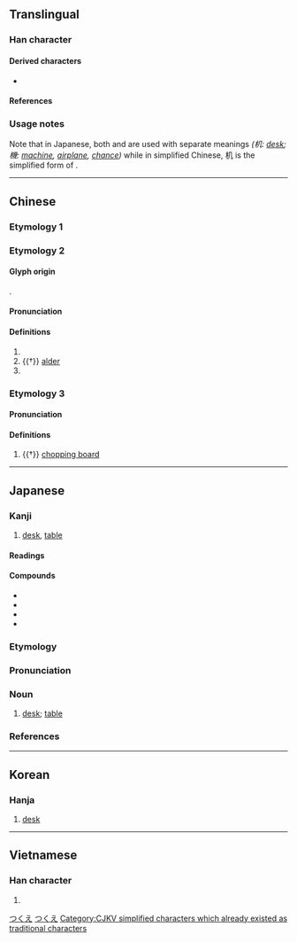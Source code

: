 {{also|機}}
{{character info/new}}
==Translingual==
{{stroke order}}
{{ja-forms|[[機]]|机|[[機]]}}

===Han character===
{{Han char|rn=75|rad=木|as=02|sn=6|four=47910|canj=DHN|ids=⿰木几}}

====Derived characters====
* {{l|mul|[[𣌯]], [[𦊵]], [[𪳴]], [[𩍊]]}}

====References====
{{Han ref|kx=0510.120|dkj=14435|hdz=21155.040|uh=673A}}

===Usage notes===
Note that in Japanese, both {{l|ja|机}} and {{l|ja|機}} are used with separate meanings ''(机: [[desk]]; 機: [[machine]], [[airplane]], [[chance]])'' while in simplified Chinese, 机 is the simplified form of {{l|zh|機}}.

----

==Chinese==

===Etymology 1===
{{zh-see|機|svt}} <!-- Refer moedict.tw -->

===Etymology 2===
{{zh-forms}}

====Glyph origin====
{{Han etym}}
{{Han compound|木|几|c1=s|c2=p|ls=psc}}.

====Pronunciation====
{{zh-pron
|m=jī,jǐ,2nb=variant,2a=y
|c=gei1,gei2
|c_note=gei2 - variant
|mc=y
|oc=y
|ma=y
|cat=n,pn
}}

====Definitions====
{{zh-hanzi}}

# {{zh-alt-form|几|small table; stool}}
# {{†}} [[alder]]
# {{surname|lang=zh}}

===Etymology 3===

====Pronunciation====
{{zh-pron
|m=wèi
|mc=
|oc=
|ma=y
|cat=n
}}

====Definitions====
{{zh-hanzi}}

# {{†}} [[chopping board]]

----

==Japanese==

===Kanji===
{{ja-kanji|grade=6|rs=木02}}

# [[desk]], [[table]]

====Readings====
{{ja-readings
|goon=き
|kanon=き
|kun=つくえ-
}}

====Compounds====
* {{ja-r|机下|きか}}
* {{ja-r|机上|きじょう}}
* {{ja-r|机辺|きへん}}
* {{ja-r|経机|きょうつくえ}}

===Etymology===
{{ja-kanjitab|つくえ|yomi=k}}
{{rfe|ja}}

===Pronunciation===
{{ja-pron|つくえ|y=k|acc=0|acc_ref=DJR}}

===Noun===
{{ja-noun|つくえ}}

# [[desk]]; [[table]]
#: {{ja-usex|机の上に本が三%冊ある。|つくえ の うえ に ほん が さん%さつ ある。|There are three books on the desk.}}

===References===
<references/>

[[Category:Japanese basic words|つくえ]]
[[Category:ja:Furniture|つくえ]]

----

==Korean==

===Hanja===
{{ko-hanja|hangeul=[[궤]]|eumhun=|rv=gwe|mr=kwe|y=kwey}}

# [[desk]]

----

==Vietnamese==

===Han character===
{{vi-hantu|[[cơ]]|rs=木02}}

# {{defn|lang=vi|sort=木02}}

[[Category:CJKV simplified characters which already existed as traditional characters]]